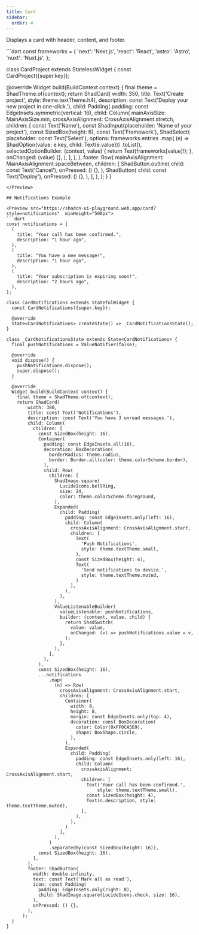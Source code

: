 ```yaml
---
title: Card
sidebar:
  order: 4
---
```


Displays a card with header, content, and footer.

<Preview src="https://shadcn-ui-playground.web.app/card" minHeight="500px">
 ```dart
const frameworks = {
  'next': 'Next.js',
  'react': 'React',
  'astro': 'Astro',
  'nuxt': 'Nuxt.js',
};

class CardProject extends StatelessWidget {
  const CardProject({super.key});

  @override
  Widget build(BuildContext context) {
    final theme = ShadTheme.of(context);
    return ShadCard(
        width: 350,
        title: Text('Create project', style: theme.textTheme.h4),
        description: const Text('Deploy your new project in one-click.'),
        child: Padding(
          padding: const EdgeInsets.symmetric(vertical: 16),
          child: Column(
            mainAxisSize: MainAxisSize.min,
            crossAxisAlignment: CrossAxisAlignment.stretch,
            children: [
              const Text('Name'),
              const ShadInput(placeholder: 'Name of your project'),
              const SizedBox(height: 6),
              const Text('Framework'),
              ShadSelect<String>(
                placeholder: const Text('Select'),
                options: frameworks.entries
                    .map(
                        (e) => ShadOption(value: e.key, child: Text(e.value)))
                    .toList(),
                selectedOptionBuilder: (context, value) {
                  return Text(frameworks[value]!);
                },
                onChanged: (value) {},
              ),
            ],
          ),
        ),
        footer: Row(
          mainAxisAlignment: MainAxisAlignment.spaceBetween,
          children: [
            ShadButton.outline(
              child: const Text('Cancel'),
              onPressed: () {},
            ),
            ShadButton(
              child: const Text('Deploy'),
              onPressed: () {},
            ),
          ],
        ),
      );
  }
}
```
</Preview>

## Notifications Example

<Preview src="https://shadcn-ui-playground.web.app/card?style=notifications"  minHeight="500px">
```dart
const notifications = [
  (
    title: "Your call has been confirmed.",
    description: "1 hour ago",
  ),
  (
    title: "You have a new message!",
    description: "1 hour ago",
  ),
  (
    title: "Your subscription is expiring soon!",
    description: "2 hours ago",
  ),
];

class CardNotifications extends StatefulWidget {
  const CardNotifications({super.key});

  @override
  State<CardNotifications> createState() => _CardNotificationsState();
}

class _CardNotificationsState extends State<CardNotifications> {
  final pushNotifications = ValueNotifier(false);

  @override
  void dispose() {
    pushNotifications.dispose();
    super.dispose();
  }

  @override
  Widget build(BuildContext context) {
    final theme = ShadTheme.of(context);
    return ShadCard(
        width: 380,
        title: const Text('Notifications'),
        description: const Text('You have 3 unread messages.'),
        child: Column(
          children: [
            const SizedBox(height: 16),
            Container(
              padding: const EdgeInsets.all(16),
              decoration: BoxDecoration(
                borderRadius: theme.radius,
                border: Border.all(color: theme.colorScheme.border),
              ),
              child: Row(
                children: [
                  ShadImage.square(
                    LucideIcons.bellRing,
                    size: 24,
                    color: theme.colorScheme.foreground,
                  ),
                  Expanded(
                    child: Padding(
                      padding: const EdgeInsets.only(left: 16),
                      child: Column(
                        crossAxisAlignment: CrossAxisAlignment.start,
                        children: [
                          Text(
                            'Push Notifications',
                            style: theme.textTheme.small,
                          ),
                          const SizedBox(height: 4),
                          Text(
                            'Send notifications to device.',
                            style: theme.textTheme.muted,
                          )
                        ],
                      ),
                    ),
                  ),
                  ValueListenableBuilder(
                    valueListenable: pushNotifications,
                    builder: (context, value, child) {
                      return ShadSwitch(
                        value: value,
                        onChanged: (v) => pushNotifications.value = v,
                      );
                    },
                  ),
                ],
              ),
            ),
            const SizedBox(height: 16),
            ...notifications
                .map(
                  (n) => Row(
                    crossAxisAlignment: CrossAxisAlignment.start,
                    children: [
                      Container(
                        width: 8,
                        height: 8,
                        margin: const EdgeInsets.only(top: 4),
                        decoration: const BoxDecoration(
                          color: Color(0xFF0CA5E9),
                          shape: BoxShape.circle,
                        ),
                      ),
                      Expanded(
                        child: Padding(
                          padding: const EdgeInsets.only(left: 16),
                          child: Column(
                            crossAxisAlignment: CrossAxisAlignment.start,
                            children: [
                              Text('Your call has been confirmed.',
                                  style: theme.textTheme.small),
                              const SizedBox(height: 4),
                              Text(n.description, style: theme.textTheme.muted),
                            ],
                          ),
                        ),
                      )
                    ],
                  ),
                )
                .separatedBy(const SizedBox(height: 16)),
            const SizedBox(height: 16),
          ],
        ),
        footer: ShadButton(
          width: double.infinity,
          text: const Text('Mark all as read'),
          icon: const Padding(
            padding: EdgeInsets.only(right: 8),
            child: ShadImage.square(LucideIcons.check, size: 16),
          ),
          onPressed: () {},
        ),
      );
  }
}
```
</Preview>
